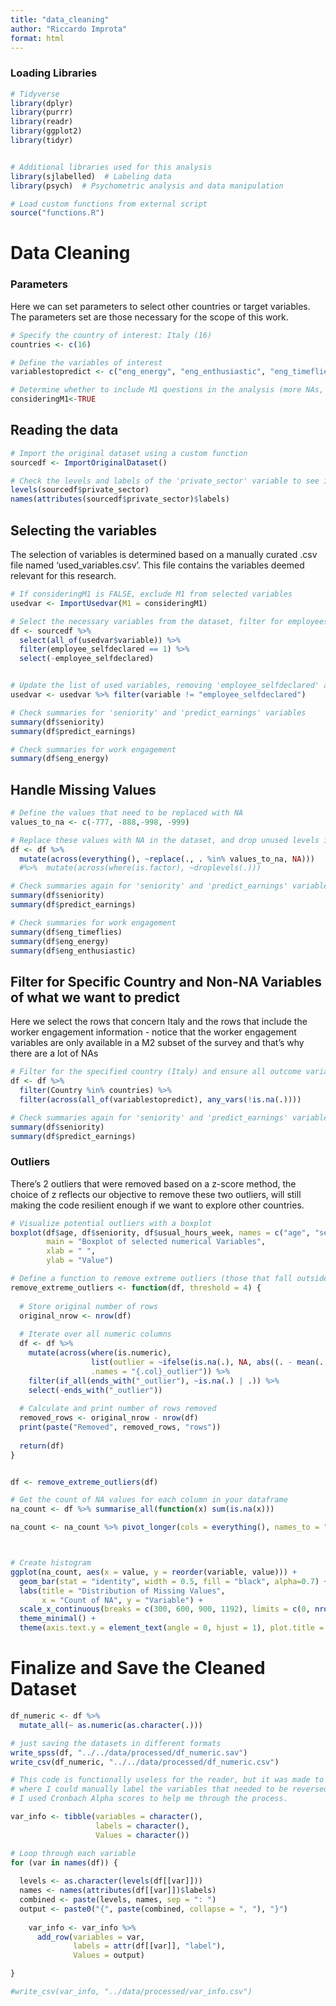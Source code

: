 ```yaml
---
title: "data_cleaning"
author: "Riccardo Improta"
format: html
---
```


### Loading Libraries

```r

# Tidyverse
library(dplyr)
library(purrr)
library(readr)
library(ggplot2)
library(tidyr)


# Additional libraries used for this analysis
library(sjlabelled)  # Labeling data
library(psych)  # Psychometric analysis and data manipulation

# Load custom functions from external script
source("functions.R")
```

# Data Cleaning

### Parameters
Here we can set parameters to select other countries or target variables.
The parameters set are those necessary for the scope of this work.
```r
# Specify the country of interest: Italy (16)
countries <- c(16)

# Define the variables of interest
variablestopredict <- c("eng_energy", "eng_enthusiastic", "eng_timeflies")

# Determine whether to include M1 questions in the analysis (more NAs, but more variables)
consideringM1<-TRUE
```

## Reading the data

```r
# Import the original dataset using a custom function
sourcedf <- ImportOriginalDataset()

# Check the levels and labels of the 'private_sector' variable to see if the data is sound
levels(sourcedf$private_sector)
names(attributes(sourcedf$private_sector)$labels)
```

## Selecting the variables

The selection of variables is determined based on a manually curated .csv file named 'used_variables.csv'. This file contains the variables deemed relevant for this research.

```r
# If consideringM1 is FALSE, exclude M1 from selected variables
usedvar <- ImportUsedvar(M1 = consideringM1)
```

```r
# Select the necessary variables from the dataset, filter for employees, and remove the 'employee_selfdeclared' variable
df <- sourcedf %>% 
  select(all_of(usedvar$variable)) %>% 
  filter(employee_selfdeclared == 1) %>% 
  select(-employee_selfdeclared)


# Update the list of used variables, removing 'employee_selfdeclared' after filtering
usedvar <- usedvar %>% filter(variable != "employee_selfdeclared")

# Check summaries for 'seniority' and 'predict_earnings' variables
summary(df$seniority)
summary(df$predict_earnings)
```
```r
# Check summaries for work engagement
summary(df$eng_energy)
```

## Handle Missing Values

```r
# Define the values that need to be replaced with NA
values_to_na <- c(-777, -888,-998, -999)

# Replace these values with NA in the dataset, and drop unused levels in factor variables
df <- df %>%
  mutate(across(everything(), ~replace(., . %in% values_to_na, NA)))
  #%>%  mutate(across(where(is.factor), ~droplevels(.)))

# Check summaries again for 'seniority' and 'predict_earnings' variables
summary(df$seniority)
summary(df$predict_earnings)

# Check summaries for work engagement
summary(df$eng_timeflies)
summary(df$eng_energy)
summary(df$eng_enthusiastic)
```

## **Filter for Specific Country and Non-NA Variables of what we want to predict**

Here we select the rows that concern Italy and the rows that include the worker engagement information - notice that the worker engagement variables are only available in a M2 subset of the survey and that's why there are a lot of NAs

```r
# Filter for the specified country (Italy) and ensure all outcome variables have non-NA values
df <- df %>%
  filter(Country %in% countries) %>%
  filter(across(all_of(variablestopredict), any_vars(!is.na(.))))

# Check summaries again for 'seniority' and 'predict_earnings' variables to compare with previous scripts
summary(df$seniority)
summary(df$predict_earnings)
```

### Outliers

There's 2 outliers that were removed based on a z-score method, the choice of z reflects our objective to 
remove these two outliers, will still making the code resilient enough if we want to explore other countries.

```r
# Visualize potential outliers with a boxplot
boxplot(df$age, df$seniority, df$usual_hours_week, names = c("age", "seniority", "usual_hours_week"), 
        main = "Boxplot of selected numerical Variables",
        xlab = " ",
        ylab = "Value")

```

```r
# Define a function to remove extreme outliers (those that fall outside a specified number of standard deviations from the mean)
remove_extreme_outliers <- function(df, threshold = 4) {
  
  # Store original number of rows
  original_nrow <- nrow(df)
  
  # Iterate over all numeric columns
  df <- df %>% 
    mutate(across(where(is.numeric), 
                  list(outlier = ~ifelse(is.na(.), NA, abs((. - mean(., na.rm = TRUE)) / sd(., na.rm = TRUE)) <= threshold)),
                  .names = "{.col}_outlier")) %>%
    filter(if_all(ends_with("_outlier"), ~is.na(.) | .)) %>%
    select(-ends_with("_outlier"))
  
  # Calculate and print number of rows removed
  removed_rows <- original_nrow - nrow(df)
  print(paste("Removed", removed_rows, "rows"))
  
  return(df)
}


df <- remove_extreme_outliers(df)
```

```r
# Get the count of NA values for each column in your dataframe
na_count <- df %>% summarise_all(function(x) sum(is.na(x)))

na_count <- na_count %>% pivot_longer(cols = everything(), names_to = "variable", values_to = "value")



# Create histogram
ggplot(na_count, aes(x = value, y = reorder(variable, value))) +
  geom_bar(stat = "identity", width = 0.5, fill = "black", alpha=0.7) +
  labs(title = "Distribution of Missing Values",
       x = "Count of NA", y = "Variable") +
  scale_x_continuous(breaks = c(300, 600, 900, 1192), limits = c(0, nrow(df))) +
  theme_minimal() +
  theme(axis.text.y = element_text(angle = 0, hjust = 1), plot.title = element_text(hjust = 0.5,vjust = 1))

```

# **Finalize and Save the Cleaned Dataset**

```r
df_numeric <- df %>%
  mutate_all(~ as.numeric(as.character(.)))
```

```r
# just saving the datasets in different formats
write_spss(df, "../../data/processed/df_numeric.sav")
write_csv(df_numeric, "../../data/processed/df_numeric.csv")
```

```r

# This code is functionally useless for the reader, but it was made to setup a .csv
# where I could manually label the variables that needed to be reversed.
# I used Cronbach Alpha scores to help me through the process.

var_info <- tibble(variables = character(),
                   labels = character(), 
                   Values = character())

# Loop through each variable
for (var in names(df)) {
  
  levels <- as.character(levels(df[[var]]))
  names <- names(attributes(df[[var]])$labels)
  combined <- paste(levels, names, sep = ": ")
  output <- paste0("{", paste(combined, collapse = ", "), "}")
  
    var_info <- var_info %>% 
      add_row(variables = var, 
              labels = attr(df[[var]], "label"),
              Values = output)

}

#write_csv(var_info, "../data/processed/var_info.csv")

```
